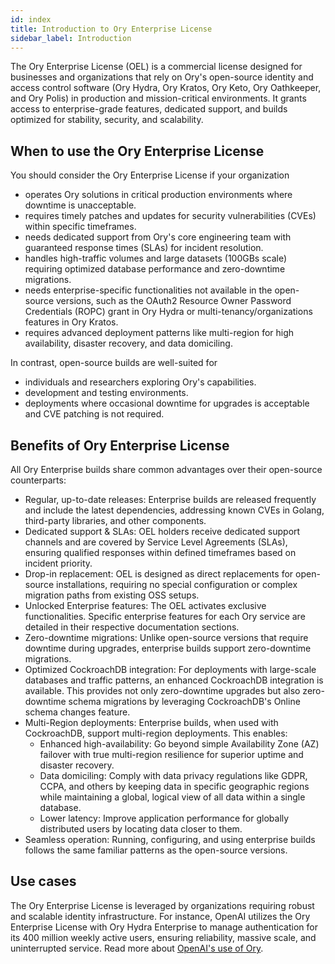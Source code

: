 ```yaml
---
id: index
title: Introduction to Ory Enterprise License
sidebar_label: Introduction
---
```



<CanonicalUrl path="/self-hosted/oel" />

The Ory Enterprise License (OEL) is a commercial license designed for businesses and organizations that rely on Ory's open-source
identity and access control software (Ory Hydra, Ory Kratos, Ory Keto, Ory Oathkeeper, and Ory Polis) in production and
mission-critical environments. It grants access to enterprise-grade features, dedicated support, and builds optimized for
stability, security, and scalability.

## When to use the Ory Enterprise License

You should consider the Ory Enterprise License if your organization

- operates Ory solutions in critical production environments where downtime is unacceptable.
- requires timely patches and updates for security vulnerabilities (CVEs) within specific timeframes.
- needs dedicated support from Ory's core engineering team with guaranteed response times (SLAs) for incident resolution.
- handles high-traffic volumes and large datasets (100GBs scale) requiring optimized database performance and zero-downtime
  migrations.
- needs enterprise-specific functionalities not available in the open-source versions, such as the OAuth2 Resource Owner Password
  Credentials (ROPC) grant in Ory Hydra or multi-tenancy/organizations features in Ory Kratos.
- requires advanced deployment patterns like multi-region for high availability, disaster recovery, and data domiciling.

In contrast, open-source builds are well-suited for

- individuals and researchers exploring Ory's capabilities.
- development and testing environments.
- deployments where occasional downtime for upgrades is acceptable and CVE patching is not required.

## Benefits of Ory Enterprise License

All Ory Enterprise builds share common advantages over their open-source counterparts:

- Regular, up-to-date releases: Enterprise builds are released frequently and include the latest dependencies, addressing known
  CVEs in Golang, third-party libraries, and other components.
- Dedicated support & SLAs: OEL holders receive dedicated support channels and are covered by Service Level Agreements (SLAs),
  ensuring qualified responses within defined timeframes based on incident priority.
- Drop-in replacement: OEL is designed as direct replacements for open-source installations, requiring no special configuration or
  complex migration paths from existing OSS setups.
- Unlocked Enterprise features: The OEL activates exclusive functionalities. Specific enterprise features for each Ory service are
  detailed in their respective documentation sections.
- Zero-downtime migrations: Unlike open-source versions that require downtime during upgrades, enterprise builds support
  zero-downtime migrations.
- Optimized CockroachDB integration: For deployments with large-scale databases and traffic patterns, an enhanced CockroachDB
  integration is available. This provides not only zero-downtime upgrades but also zero-downtime schema migrations by leveraging
  CockroachDB's Online schema changes feature.
- Multi-Region deployments: Enterprise builds, when used with CockroachDB, support multi-region deployments. This enables:
  - Enhanced high-availability: Go beyond simple Availability Zone (AZ) failover with true multi-region resilience for superior
    uptime and disaster recovery.
  - Data domiciling: Comply with data privacy regulations like GDPR, CCPA, and others by keeping data in specific geographic
    regions while maintaining a global, logical view of all data within a single database.
  - Lower latency: Improve application performance for globally distributed users by locating data closer to them.
- Seamless operation: Running, configuring, and using enterprise builds follows the same familiar patterns as the open-source
  versions.

## Use cases

The Ory Enterprise License is leveraged by organizations requiring robust and scalable identity infrastructure. For instance,
OpenAI utilizes the Ory Enterprise License with Ory Hydra Enterprise to manage authentication for its 400 million weekly active
users, ensuring reliability, massive scale, and uninterrupted service. Read more about
[OpenAI's use of Ory](https://www.ory.sh/case-studies/openai).
